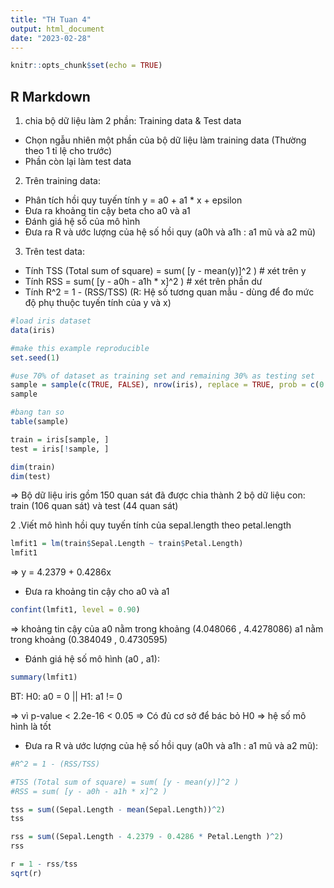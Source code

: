 ```yaml
---
title: "TH Tuan 4"
output: html_document
date: "2023-02-28"
---
```


```r
knitr::opts_chunk$set(echo = TRUE)
```

## R Markdown
1. chia bộ dữ liệu làm 2 phần: Training data & Test data
- Chọn ngẫu nhiên một phần của bộ dữ liệu làm training data (Thường theo 1 tỉ lệ cho trước)
- Phần còn lại làm test data
2. Trên training data:
- Phân tích hồi quy tuyến tính y = a0 + a1 * x + epsilon
- Đưa ra khoảng tin cậy beta cho a0 và a1
- Đánh giá hệ số của mô hình
- Đưa ra R và ước lượng của hệ số hồi quy (a0h và a1h : a1 mũ và a2 mũ)
3. Trên test data:
- Tính TSS (Total sum of square) = sum( [y - mean(y)]^2 ) # xét trên y
- Tính RSS = sum( [y - a0h - a1h * x]^2 ) # xét trên phần dư
- Tính R^2 = 1 - (RSS/TSS) (R: Hệ số tương quan mẫu - dùng để đo mức độ phụ thuộc tuyến tính của y và x)


```r
#load iris dataset
data(iris)

#make this example reproducible
set.seed(1)

#use 70% of dataset as training set and remaining 30% as testing set
sample = sample(c(TRUE, FALSE), nrow(iris), replace = TRUE, prob = c(0.7, 0.3))
sample

#bang tan so
table(sample)

train = iris[sample, ]
test = iris[!sample, ]

dim(train)
dim(test)

```


=> Bộ dữ liệu iris gồm 150 quan sát đã được chia thành 2 bộ dữ liệu con: train (106 quan sát) và test (44 quan sát)

2 .Viết mô hình hồi quy tuyến tính của sepal.length theo petal.length
```r
lmfit1 = lm(train$Sepal.Length ~ train$Petal.Length)
lmfit1


```

=> y = 4.2379 + 0.4286x

- Đưa ra khoảng tin cậy cho a0 và a1
```r
confint(lmfit1, level = 0.90)
```
=> khoảng tin cậy của a0 nằm trong khoảng (4.048066 , 4.4278086)
                      a1 nằm trong khoảng (0.384049 , 0.4730595)
                      
- Đánh giá hệ số mô hình (a0 , a1):
```r
summary(lmfit1)
```
BT: 
H0: a0 = 0 || H1: a1 != 0

=> vì p-value < 2.2e-16 < 0.05
=> Có đủ cơ sở để bác bỏ H0
=> hệ số mô hình là tốt

- Đưa ra R và ước lượng của hệ số hồi quy (a0h và a1h : a1 mũ và a2 mũ):
```r

#R^2 = 1 - (RSS/TSS)

#TSS (Total sum of square) = sum( [y - mean(y)]^2 )
#RSS = sum( [y - a0h - a1h * x]^2 )

tss = sum((Sepal.Length - mean(Sepal.Length))^2)
tss

rss = sum((Sepal.Length - 4.2379 - 0.4286 * Petal.Length )^2)
rss

r = 1 - rss/tss
sqrt(r)

```


